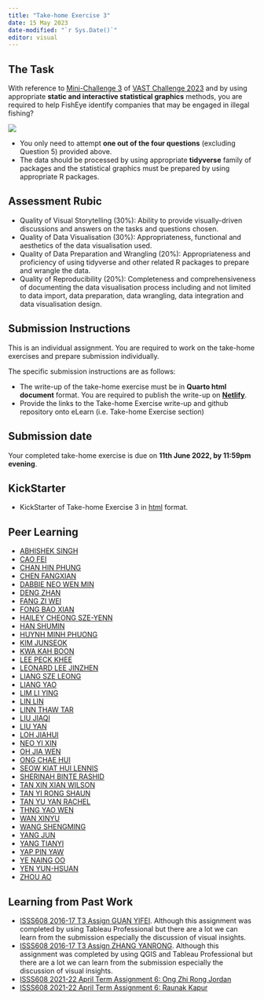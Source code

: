 ```yaml
---
title: "Take-home Exercise 3"
date: 15 May 2023
date-modified: "`r Sys.Date()`"
editor: visual
---
```


## The Task

With reference to [Mini-Challenge 3](https://vast-challenge.github.io/2023/MC3.html) of [VAST Challenge 2023](https://vast-challenge.github.io/2023/index.html) and by using appropriate **static and interactive statistical graphics** methods, you are required to help FishEye identify companies that may be engaged in illegal fishing?

![](img/mc3.jpg)

::: callout-important
-   You only need to attempt **one out of the four questions** (excluding Question 5) provided above.
-   The data should be processed by using appropriate **tidyverse** family of packages and the statistical graphics must be prepared by using appropriate R packages.
:::

## Assessment Rubic

-   Quality of Visual Storytelling (30%): Ability to provide visually-driven discussions and answers on the tasks and questions chosen.
-   Quality of Data Visualisation (30%): Appropriateness, functional and aesthetics of the data visualisation used.
-   Quality of Data Preparation and Wrangling (20%): Appropriateness and proficiency of using tidyverse and other related R packages to prepare and wrangle the data.
-   Quality of Reproducibility (20%): Completeness and comprehensiveness of documenting the data visualisation process including and not limited to data import, data preparation, data wrangling, data integration and data visualisation design.

## Submission Instructions

This is an individual assignment. You are required to work on the take-home exercises and prepare submission individually.

::: callout-important
The specific submission instructions are as follows:

-   The write-up of the take-home exercise must be in **Quarto html document** format. You are required to publish the write-up on [**Netlify**](https://www.netlify.com/).
-   Provide the links to the Take-home Exercise write-up and github repository onto eLearn (i.e. Take-home Exercise section)
:::

## Submission date

Your completed take-home exercise is due on **11th June 2022, by 11:59pm evening**.

## KickStarter

-   KickStarter of Take-home Exercise 3 in [html](TH_Ex03/MC3-Kick-starter.html) format.

## Peer Learning

-   [ABHISHEK SINGH](https://abhisheksinghvaa.netlify.app/takehome%20exercise/takehome%20ex%203/takehome3)
-   [CAO FEI](https://isss608-vaa.netlify.app/take-home_ex/take-home_ex03/take-home_ex03)
-   [CHAN HIN PHUNG](https://isss608-ay2022-23april.netlify.app/take-home_ex/take-home_ex03/take-home_ex03)
-   [CHEN FANGXIAN](https://isss608-chenfx.netlify.app/take-home_ex/take-home_ex03/take-home_ex03)
-   [DABBIE NEO WEN MIN](https://isss608-dabbieneo-ay2022-23.netlify.app/take-home_ex/take-home_ex03/take-home_ex03)
-   [DENG ZHAN](https://isss608-christina.netlify.app/take-home_ex/take-home_ex3)
-   [FANG ZI WEI](https://isss608-ay2023apr-zwfang.netlify.app/take-home_ex/take-home_ex03/take-home_ex03)
-   [FONG BAO XIAN](https://fongbx-isss608-visual-analytics.netlify.app/take-home%20ex/take-home_ex03/take-home_ex03)
-   [HAILEY CHEONG SZE-YENN](https://isss608-ay2023-haileycsy.netlify.app/take-home_ex/take-home_ex03/take-home_ex03)
-   [HAN SHUMIN](https://master--isss608vaa-shuminhan.netlify.app/take-home_exercise/take-home_ex3/take-home_ex3)
-   [HUYNH MINH PHUONG](https://mphuynh-vaa.netlify.app/take-home_ex/take-home_ex03/take-home_ex03)
-   [KIM JUNSEOK](https://isss608-js.netlify.app/take-home_ex/take-home_ex03/take-home_ex03)
-   [KWA KAH BOON](https://cosmic-boon.netlify.app/take-home_ex/take-home_ex03/take-home_ex3)
-   [LEE PECK KHEE](https://isss608-ay2022-23t2-leepeckkhee.netlify.app/take-home_ex/take-home_ex03/take-home_ex03)
-   [LEONARD LEE JINZHEN](https://isss608-ay2022-23-ll.netlify.app/take-home_ex/take-home_ex03/take-home_ex03)
-   [LIANG SZE LEONG](https://isss608-ay2022-23t3.netlify.app/take-home_ex/take-home_ex03/take-home_ex03)
-   [LIANG YAO](https://isss608-vaa-liangyao.netlify.app/take-home_ex/take-home_ex03/take-home_ex03)
-   [LIM LI YING](https://visualanalyticsbyly.netlify.app/take-home_ex/take-home_ex03/take-home_ex03)
-   [LIN LIN](https://isss608-wendylinlin-2023.netlify.app/takehomeex/takehomeex3/takehomeex03)
-   [LINN THAW TAR](https://linnthawtar-visualanalytics.netlify.app/take_home_exercise/take_home_ex_3/take_home_ex03)
-   [LIU JIAQI](https://isss608-vaa-liujiaqi.netlify.app/take_home_ex/take-home_ex03/take_home_ex03)
-   [LIU YAN](https://isss608-ay2022-23t3liuyan.netlify.app/take-home%20exercise/take-home%20exercise%203/take-home_ex03)
-   [LOH JIAHUI](https://isss608-lohjiahui.netlify.app/take-home_exercises/take-home_ex03/take-home_ex03)
-   [NEO YI XIN](https://isss608-neoyixin.netlify.app/take-home_ex/take-home_ex03/take-home_ex03#the-analysis-seafood)
-   [OH JIA WEN](https://isss608-ohjiawen.netlify.app/take-home_ex/take_home_ex03/take-home_ex03)
-   [ONG CHAE HUI](https://smu-isss608-vaa.netlify.app/take-home_ex/take-home_ex03/take-home_ex03#conclusion)
-   [SEOW KIAT HUI LENNIS](https://isss608-lennis-apr2023.netlify.app/take-home_ex/take-home_ex03/take-home_ex03)
-   [SHERINAH BINTE RASHID](https://isss608-sherinahr.netlify.app/take-home_ex/take-home_ex03/take-home_ex03)
-   [TAN XIN XIAN WILSON](https://isss608-vaa-wxxtan.netlify.app/take-home_ex/take-home_ex_03.html)
-   [TAN YI RONG SHAUN](https://isss608-ay2022-23t3-shauntanyr.netlify.app/take-home_ex/take-home_ex03/take-home_ex03)
-   [TAN YU YAN RACHEL](https://rachelvaasite.netlify.app/take-home-exercise/take-home-exercise_03/take-home-exercise_03)
-   [THNG YAO WEN](https://thngyaowen-iss608.netlify.app/take-home_ex/take-home_ex03/take-home_ex03)
-   [WAN XINYU](https://isss608-ay2022-23-xinyu.netlify.app/take-home_ex/take-home_ex03/take-home_ex03)
-   [WANG SHENGMING]()
-   [YANG JUN](https://isss608-junyang2022smu.netlify.app/take_home_ex/take_home_ex_03/take_home_ex_03.html)
-   [YANG TIANYI](https://isss608-yangtianyi.netlify.app/take-home_ex/take-home_ex03/take-home_ex03#conclusion-and-insights)
-   [YAP PIN YAW](https://isss608-ay2023-24t3-april.netlify.app/take_home_ex/take-home_ex03/take-home_ex03)
-   [YE NAING OO](https://isss608ay202223aprnoye09.netlify.app/take-home-exercise_3)
-   [YEN YUN-HSUAN](https://visual-analysis-2023-yenyunhsuan.netlify.app/take-home_ex/take-home_ex03/take-home_ex03)
-   [ZHOU AO](https://isss608-fy2022-23-apr.netlify.app/take-home_ex/take-home_ex03/take-home_ex03)

## Learning from Past Work

-   [ISSS608 2016-17 T3 Assign GUAN YIFEI](https://wiki.smu.edu.sg/1617t3isss608g1/ISSS608_2016-17_T3_Assign_GUAN_YIFEI). Although this assignment was completed by using Tableau Professional but there are a lot we can learn from the submission especially the discussion of visual insights.
-   [ISSS608 2016-17 T3 Assign ZHANG YANRONG](https://wiki.smu.edu.sg/1617t3isss608g1/ISSS608_2016-17_T3_Assign_ZHANG_YANRONG). Although this assignment was completed by using QGIS and Tableau Professional but there are a lot we can learn from the submission especially the discussion of visual insights.
-   [ISSS608 2021-22 April Term Assignment 6: Ong Zhi Rong Jordan](https://isss608-jordan-va.netlify.app/th_ex6/th_ex6.html)
-   [ISSS608 2021-22 April Term Assignment 6: Raunak Kapur](https://isss608-raunakkapur.netlify.app/th_ex/the6)
